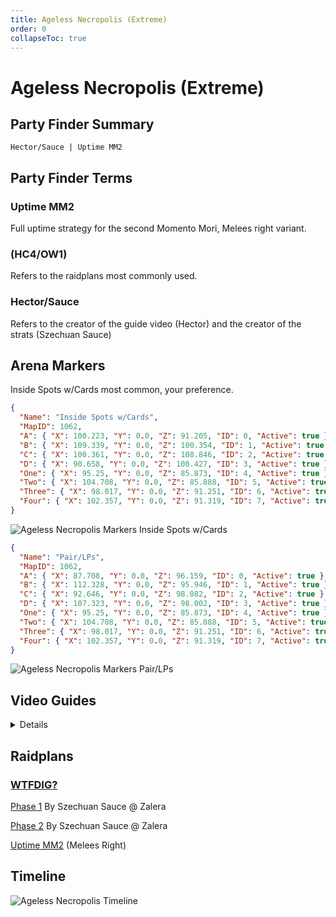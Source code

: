 ```yaml
---
title: Ageless Necropolis (Extreme)
order: 0
collapseToc: true
---
```


# Ageless Necropolis (Extreme)

<Banner
  src="/images/thumbnails/extreme/dt-ex5.png"
  alt="Ageless Necropolis (Extreme)"
/>

## Party Finder Summary

```
Hector/Sauce | Uptime MM2
```

## Party Finder Terms

### Uptime MM2

Full uptime strategy for the second Momento Mori, Melees right variant.

### (HC4/OW1)

Refers to the raidplans most commonly used.

### Hector/Sauce

Refers to the creator of the guide video (Hector) and the creator of the strats (Szechuan Sauce)

## Arena Markers

<Callout>Inside Spots w/Cards most common, your preference.</Callout>

```json
{
  "Name": "Inside Spots w/Cards",
  "MapID": 1062,
  "A": { "X": 100.223, "Y": 0.0, "Z": 91.205, "ID": 0, "Active": true },
  "B": { "X": 109.339, "Y": 0.0, "Z": 100.354, "ID": 1, "Active": true },
  "C": { "X": 100.361, "Y": 0.0, "Z": 108.846, "ID": 2, "Active": true },
  "D": { "X": 90.658, "Y": 0.0, "Z": 100.427, "ID": 3, "Active": true },
  "One": { "X": 95.25, "Y": 0.0, "Z": 85.873, "ID": 4, "Active": true },
  "Two": { "X": 104.708, "Y": 0.0, "Z": 85.888, "ID": 5, "Active": true },
  "Three": { "X": 98.017, "Y": 0.0, "Z": 91.251, "ID": 6, "Active": true },
  "Four": { "X": 102.357, "Y": 0.0, "Z": 91.319, "ID": 7, "Active": true }
}
```

![Ageless Necropolis Markers Inside Spots w/Cards](/images/thumbnails/extreme/markers/dt-ex5_markers-clock.png)

```json
{
  "Name": "Pair/LPs",
  "MapID": 1062,
  "A": { "X": 87.708, "Y": 0.0, "Z": 96.159, "ID": 0, "Active": true },
  "B": { "X": 112.328, "Y": 0.0, "Z": 95.946, "ID": 1, "Active": true },
  "C": { "X": 92.646, "Y": 0.0, "Z": 98.082, "ID": 2, "Active": true },
  "D": { "X": 107.323, "Y": 0.0, "Z": 98.002, "ID": 3, "Active": true },
  "One": { "X": 95.25, "Y": 0.0, "Z": 85.873, "ID": 4, "Active": true },
  "Two": { "X": 104.708, "Y": 0.0, "Z": 85.888, "ID": 5, "Active": true },
  "Three": { "X": 98.017, "Y": 0.0, "Z": 91.251, "ID": 6, "Active": true },
  "Four": { "X": 102.357, "Y": 0.0, "Z": 91.319, "ID": 7, "Active": true }
}
```

![Ageless Necropolis Markers Pair/LPs](/images/thumbnails/extreme/markers/dt-ex5_markers-pair.png)

## Video Guides

<Details title="Hector Hectorson | Dawntrail Extreme 5 Guide">
  <YouTube videoId="2RsWkk8bxyk" />
</Details>

## Raidplans

### [WTFDIG?](https://wtfdig.info/73/ex5)

[Phase 1](https://raidplan.io/plan/zqey3pp7kfp5ghc4) By Szechuan Sauce @ Zalera

[Phase 2](https://raidplan.io/plan/X091FI0fV1SLbOw1) By Szechuan Sauce @ Zalera

[Uptime MM2](https://raidplan.io/plan/cywug7ph7ajb6qa8) (Melees Right)

## Timeline

![Ageless Necropolis Timeline](/images/thumbnails/extreme/timelines/dt-ex5_timeline.png)
